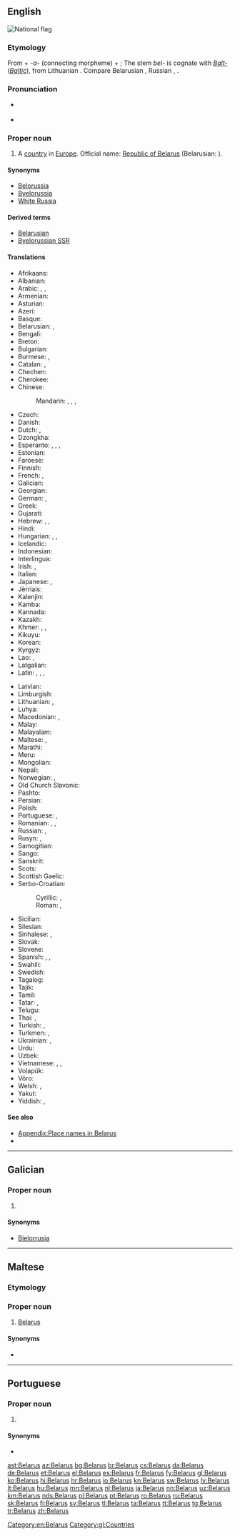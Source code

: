 {{also|Bélarus|Bêlarus}}
==English==
[[Image:Flag of Belarus.svg|thumb|National flag]]
{{wikipedia}}

===Etymology===
From {{etyl|sla|en}} {{m|sla-pro|*bel||white}} + ''-a-'' (connecting morpheme) + {{term|Русь||[[Ruthenia]]|lang=orv}}; The stem ''bel-'' is cognate with ''[[Balt-]]'' (''[[Baltic]]''), from Lithuanian {{term|baltas||white|lang=lt}}. Compare Belarusian {{term|Беларусь|tr=Belarús’|lang=be}}, Russian {{term|Беларусь|tr=Belarús’|lang=ru}}, {{term|Белоруссия|tr=Belorússija|lang=ru}}.

===Pronunciation===
* {{a|UK|US}} {{IPA|/ˈbɛl.ə.ɹus/|lang=en}}
* {{audio|en-us-Belarus.ogg|Audio (US)|lang=en}}

===Proper noun===
{{en-proper noun}}

# A [[country]] in [[Europe]]. Official name: [[Republic of Belarus]] (Belarusian: {{l|be|Рэспублiка Беларусь}}).

====Synonyms====
* [[Belorussia]]
* [[Byelorussia]] {{qualifier|obsolete}}
* [[White Russia]] {{qualifier|obsolete}}

====Derived terms====
* [[Belarusian]]
* [[Byelorussian SSR]]

====Translations====
{{trans-top|country}}
* Afrikaans: {{t|af|Wit-Rusland}}
* Albanian: {{t+|sq|Bjellorusia|f}}
* Arabic: {{t|ar|بيلاروسيا|f|tr=bilaruusya}}, {{t|ar|روسيا البيضاء|f|tr=ruusya al-bayDaa'}}, {{t|ar|البيلاروس|m|tr=al-bilaruus}}
* Armenian: {{t|hy|Բելառուս|tr=Belaṙus}}
* Asturian: {{t+|ast|Bielorrusia}}
* Azeri: {{t|az|Belarus}}
* Basque: {{t+|eu|Bielorrusia}}
* Belarusian: {{t+|be|Беларусь|f|tr=Belarús’}}, {{t|be|Biełaruś|f}} {{qualifier|[[Łacinka]]}}
* Bengali: {{t|bn|বেলারুশ|tr=belarush|sc=Beng}}
* Breton: {{t+|br|Belarus}}
* Bulgarian: {{t+|bg|Беларус|f|tr=Belarús}}
* Burmese: {{t|my|ဘီလာရုဇ်နိုင်ငံ|tr=bilarok naingngan|sc=Mymr}}, {{t|my|ဘီလာရုဇ်|tr=bilarok|sc=Mymr}}
* Catalan: {{t+|ca|Bielorússia|f}}, {{t|ca|Bielarús|m}}
* Chechen: {{t|ce|Кlайгlаскхийн|tr=Khayġasqiyn}}
* Cherokee: {{t|chr|ᏇᎳᎷᏏ|tr=Quelalusi|sc=Cher}}
* Chinese:
*: Mandarin: {{t|cmn|白俄羅斯|sc=Hani}}, {{t+|cmn|白俄罗斯|tr=Bái'éluōsī|sc=Hani}}, {{t|cmn|白俄國|sc=Hani}}, {{t|cmn|白俄国|tr=Bái'éguó|sc=Hani}}
* Czech: {{t+|cs|Bělorusko|n}}
* Danish: {{t+|da|Hviderusland}}
* Dutch: {{t+|nl|Wit-Rusland}}, {{t|nl|Belaroes}}
* Dzongkha: {{t|dz|བེ་ལ་རུ་སུ།|sc=Tibt}}
* Esperanto: {{t|eo|Bjelorusio}}, {{t|eo|Belorusujo}}, {{t|eo|Belorusio}}, {{t|eo|Bjelorusujo}}
* Estonian: {{t+|et|Valgevene}}
* Faroese: {{t|fo|Hvítarussland|n}}
* Finnish: {{t+|fi|Valko-Venäjä}}
* French: {{t+|fr|Biélorussie|f}}, {{t+|fr|Bélarus|m}}
* Galician: {{t+|gl|Bielorrusia}}
* Georgian: {{t|ka|ბელარუსი|tr=belarusi|sc=Geor}}
* German: {{t+|de|Weißrussland|n}}, {{qualifier|official}} {{t+|de|Belarus|f}}
* Greek: {{t+|el|Λευκορωσία|f|tr=Lefkorosía}}
* Gujarati: {{t|gu|બેલારુસ|tr=belārus|sc=Gujr}}
* Hebrew: {{t|he|בֵּלָארוּס|f|tr=belarús}}, {{t|he|בֵּלָרוּס‎|f|tr=belarús}}, {{t|he|רוסיה הלבנה|f|tr=rúsya hal'vaná}}
* Hindi: {{t+|hi|बेलारूस|m|tr=belārūs}}
* Hungarian: {{t+|hu|Fehéroroszország}}, {{t+|hu|Belarusz}}, {{qualifier|official}} {{t|hu|Belarusz Köztársaság}}
* Icelandic: {{t|is|Hvíta Rússland|n}}
* Indonesian: {{t|id|Belarus}}
* Interlingua: {{t|ia|Bielorussia}}
* Irish: {{t|ga|Bealarúis|f|alt=An Bhealarúis}}, {{t|ga|Poblacht na Bealarúise|f}}
* Italian: {{t+|it|Bielorussia|f}}
* Japanese: {{t+|ja|ベラルーシ|tr=Berarūshi}}, {{t|ja|ベロルシア|tr=Berorushia}}
* Jèrriais: {{t|roa-jer|Bêlarus|m}}
* Kalenjin: {{t|kln|Belarus}}
* Kamba: {{t|kam|Belarusi}}
* Kannada: {{t+|kn|ಬೆಲಾರುಸ್|tr=belārus|sc=Knda}}
* Kazakh: {{t|kk|Беларус|tr=Belarús|sc=Cyrl}}
* Khmer: {{t|km|បេឡារុស|tr=belaaruuh|sc=Khmr}}, {{t|km|បេឡារុស្ស|tr=beḷāruss|sc=Khmr}}, {{t|km|បែឡារូស|tr=bæḷārūs|sc=Khmr}}
* Kikuyu: {{t|ki|Belarus}}
* Korean: {{t+|ko|벨라루스|tr=Bellaruseu|sc=Hang}}
* Kyrgyz: {{t|ky|Беларусь|tr=Belarús’|sc=Cyrl}}
* Lao: {{t|lo|ເບນລາຮັສ|sc=Laoo}}, {{t|lo|ເບລາລຸດ|tr=bēlālut|sc=Laoo}}
* Latgalian: {{t|ltg|Boltkrīveja|f}}
* Latin: {{t|la|Ruthenia Alba|f}}, {{t|la|Belorussia|f}}, {{t|la|Russia Alba|f}}, {{t|la|Albarussia|f}}
{{trans-mid}}
* Latvian: {{t+|lv|Baltkrievija|f}}
* Limburgish: {{t|li|Wit-Rusland}}
* Lithuanian: {{t+|lt|Baltarusija|f}}, {{t+|lt|Gudija|f}}
* Luhya: {{t|luy|Belarusi}}
* Macedonian: {{t+|mk|Белорусија|f|tr=Belorúsija}}, {{t|mk|Беларусь|f|tr=Belarús’}}
* Malay: {{t|ms|Belarus}}
* Malayalam: {{t|ml|ബെലാറുസ്|tr=belāṟus|sc=Mlym}}
* Maltese: {{t|mt|Belarus}}, {{t|mt|Belarussja}}
* Marathi: {{t|mr|बेलारूस|tr=belārūs|sc=Deva}}
* Meru: {{t|mer|Belarus}}
* Mongolian: {{t|mn|Беларусь|tr=Belarús’|sc=Cyrl}}
* Nepali: {{t|ne|बेलारुस|tr=belārus|sc=Deva}}
* Norwegian: {{t+|no|Hviterussland}} {{qualifier|Bokmål}}, {{t+|no|Kviterussland}} {{qualifier|Nynorsk}}
* Old Church Slavonic: {{t|cu|Бѣла Роусь|f|sc=Cyrs}}
* Pashto: {{t|ps|بېلاروس|sc=ps-Arab}}
* Persian: {{t+|fa|بلاروس|tr=Belârus}}
* Polish: {{t+|pl|Białoruś|f}}
* Portuguese: {{t+|pt|Bielorrússia|f}}, {{t+|pt|Belarus}}
* Romanian: {{t+|ro|Belarus|f}}, {{t|ro|Rutenia Albă|f}}, {{t|ro|Bielorusia|f}}
* Russian: {{t+|ru|Беларусь|f|tr=Belarús’}}, {{t+|ru|Белоруссия|f|tr=Belorússija}}
* Rusyn: {{t|rue|Білорусія|f|tr=Bilorúsija}}, {{t|rue|Беларусь|f|tr=Belarús’}}
* Samogitian: {{t|sgs|Baltarosėjė}}
* Sango: {{t|sg|Belarüsi}}
* Sanskrit: {{t|sa|बेलारूस|tr=belārūsa|sc=Deva}}
* Scots: {{t|sco|Belaroushie}}
* Scottish Gaelic: {{t|gd|Bealaruis|f}}
* Serbo-Croatian:
*: Cyrillic: {{t|sh|Белорусија|f|sc=Cyrl}}, {{t|sh|Бјелорусија|f|sc=Cyrl}}
*: Roman: {{t|sh|Belorusija|f}}, {{t+|sh|Bjelorusija|f}}
* Sicilian: {{t|scn|Bielorussia|f}}
* Silesian: {{t|szl|Bjołoruś|f}}
* Sinhalese: {{t|si|බෙලාරස්|tr=belāras|sc=Sinh}}, {{t|si|බෙලාරූස්|tr=belārūs|sc=Sinh}}
* Slovak: {{t|sk|Bielorusko|n}}
* Slovene: {{t|sl|Belorúsija|f}}
* Spanish: {{t+|es|Bielorrusia|f}}, {{t|es|Belarús|m}}, {{t|es|Rusia Blanca|f}}
* Swahili: {{t+|sw|Belarusi}}
* Swedish: {{t+|sv|Vitryssland}}
* Tagalog: {{t+|tl|Belarus}}
* Tajik: {{t|tg|Беларус|tr=Belarús|sc=Cyrl}}
* Tamil: {{t|ta|பெலருஸ்|tr=pelarus|sc=Taml}}
* Tatar: {{t|tt|Беларус|tr=Belarus|sc=Cyrl}}, {{t|tt|Беларусия|tr=Belarusia|sc=Cyrl}}
* Telugu: {{t+|te|బెలారస్|tr=belāras|sc=Telu}}
* Thai: {{t+|th|เบลารุส|tr=belārus̄}}, {{t|th|ประเทศเบลารุส|tr=bpràtêt belārus̄}}
* Turkish: {{t+|tr|Beyaz Rusya}}, {{t+|tr|Belarus}}
* Turkmen: {{t|tk|Belarus}}, {{t|tk|Belorussiýa}}
* Ukrainian: {{t+|uk|Білорусь|f|tr=Bilorús’}}, {{t|uk|Білорусія|f|tr=Bilorúsija|sc=Cyrl}}
* Urdu: {{t|ur|بیلارس|m|tr=belārūs}}
* Uzbek: {{t+|uz|Belarus}}
* Vietnamese: {{t|vi|Bê-la-rút}}, {{t|vi|Belarus}}, {{t|vi|Bạch Nga}}
* Volapük: {{t|vo|Belarusän}}
* Võro: {{t|vro|Valgõvinne}}
* Welsh: {{t|cy|Belarws}}, {{t|cy|Rwsia Wen}}
* Yakut: {{t|sah|Беларусь|tr=Belarús’|sc=Cyrl}}
* Yiddish: {{t|yi|ווײַסרוסלאַנד|n|tr=Vaysrusland|sc=Hebr}}, {{t|yi|בעלאָרוסיע|n|tr=Belorusye|sc=Hebr}}
{{trans-bottom}}

====See also====
* [[Appendix:Place names in Belarus]]
* {{list:countries of Europe/en}}

[[Category:en:Belarus]]

----

==Galician==

===Proper noun===
{{gl-proper noun|f}}

# {{l/en|Belarus}}

====Synonyms====
* [[Bielorrusia]]

[[Category:gl:Countries]]

----

==Maltese==

===Etymology===
{{rfe|lang=mt}}

===Proper noun===
{{head|mt|proper noun|g=m}}

# [[#English|Belarus]]

====Synonyms====
* {{l|mt|Belarussja}}

----

==Portuguese==

===Proper noun===
{{pt-proper noun|f}}

# {{l/en|Belarus}} {{gloss|country}}

====Synonyms====
* {{l/pt|Bielorrússia}}

[[ast:Belarus]]
[[az:Belarus]]
[[bg:Belarus]]
[[br:Belarus]]
[[cs:Belarus]]
[[da:Belarus]]
[[de:Belarus]]
[[et:Belarus]]
[[el:Belarus]]
[[es:Belarus]]
[[fr:Belarus]]
[[fy:Belarus]]
[[gl:Belarus]]
[[ko:Belarus]]
[[hi:Belarus]]
[[hr:Belarus]]
[[io:Belarus]]
[[kn:Belarus]]
[[sw:Belarus]]
[[lv:Belarus]]
[[lt:Belarus]]
[[hu:Belarus]]
[[mn:Belarus]]
[[nl:Belarus]]
[[ja:Belarus]]
[[nn:Belarus]]
[[uz:Belarus]]
[[km:Belarus]]
[[nds:Belarus]]
[[pl:Belarus]]
[[pt:Belarus]]
[[ro:Belarus]]
[[ru:Belarus]]
[[sk:Belarus]]
[[fi:Belarus]]
[[sv:Belarus]]
[[tl:Belarus]]
[[ta:Belarus]]
[[tt:Belarus]]
[[tg:Belarus]]
[[tr:Belarus]]
[[zh:Belarus]]